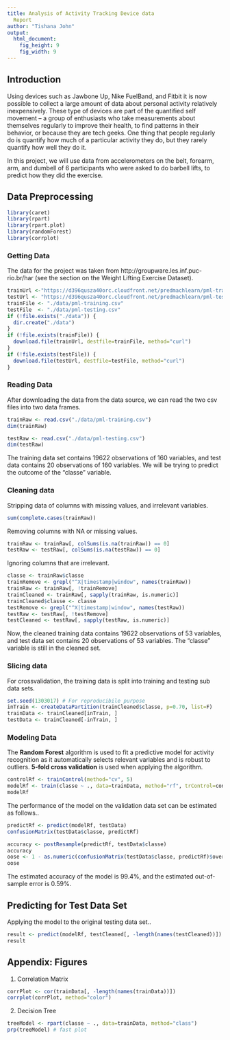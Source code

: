```yaml
---
title: Analysis of Activity Tracking Device data
  Report
author: "Tishana John"
output:
  html_document:
    fig_height: 9
    fig_width: 9
---
```


## Introduction  
Using devices such as Jawbone Up, Nike FuelBand, and Fitbit it is now possible to collect a large amount of data about personal activity relatively inexpensively. These type of devices are part of the quantified self movement – a group of enthusiasts who take measurements about themselves regularly to improve their health, to find patterns in their behavior, or because they are tech geeks. One thing that people regularly do is quantify how much of a particular activity they do, but they rarely quantify how well they do it.  

In this project, we will use data from accelerometers on the belt, forearm, arm, and dumbell of 6 participants who were asked to do barbell lifts,  to predict how they did the exercise.  

## Data Preprocessing  
```r
library(caret)
library(rpart)
library(rpart.plot)
library(randomForest)
library(corrplot)
```
### Getting Data
The data for the project was taken from http://groupware.les.inf.puc-rio.br/har (see the section on the Weight Lifting Exercise Dataset). 

```r
trainUrl <-"https://d396qusza40orc.cloudfront.net/predmachlearn/pml-training.csv"
testUrl <- "https://d396qusza40orc.cloudfront.net/predmachlearn/pml-testing.csv"
trainFile <- "./data/pml-training.csv"
testFile  <- "./data/pml-testing.csv"
if (!file.exists("./data")) {
  dir.create("./data")
}
if (!file.exists(trainFile)) {
  download.file(trainUrl, destfile=trainFile, method="curl")
}
if (!file.exists(testFile)) {
  download.file(testUrl, destfile=testFile, method="curl")
}
```  
### Reading Data
After downloading the data from the data source, we can read the two csv files into two data frames.  
```r
trainRaw <- read.csv("./data/pml-training.csv")
dim(trainRaw)

testRaw <- read.csv("./data/pml-testing.csv")
dim(testRaw)
```
The training data set contains 19622 observations of 160 variables, and test data  contains 20 observations of 160 variables. We will be trying to predict the outcome of the "classe" variable.

### Cleaning data
Stripping data of columns with missing values, and irrelevant variables.
```r
sum(complete.cases(trainRaw))
```
Removing columns with NA or missing values.
```r
trainRaw <- trainRaw[, colSums(is.na(trainRaw)) == 0] 
testRaw <- testRaw[, colSums(is.na(testRaw)) == 0] 
```  
Ignoring columns that are irrelevant.
```r
classe <- trainRaw$classe
trainRemove <- grepl("^X|timestamp|window", names(trainRaw))
trainRaw <- trainRaw[, !trainRemove]
trainCleaned <- trainRaw[, sapply(trainRaw, is.numeric)]
trainCleaned$classe <- classe
testRemove <- grepl("^X|timestamp|window", names(testRaw))
testRaw <- testRaw[, !testRemove]
testCleaned <- testRaw[, sapply(testRaw, is.numeric)]
```
Now, the cleaned training data contains 19622 observations of 53 variables, and  test data set contains 20 observations of 53 variables. The "classe" variable is still in the cleaned set.

### Slicing data
For crossvalidation, the training data is split into training and testing sub data sets. 
```r
set.seed(1303017) # For reproducibile purpose
inTrain <- createDataPartition(trainCleaned$classe, p=0.70, list=F)
trainData <- trainCleaned[inTrain, ]
testData <- trainCleaned[-inTrain, ]
```

### Modeling Data
The **Random Forest** algorithm is used to fit a predictive model for activity recognition as it automatically selects relevant variables and is robust to outliers. **5-fold cross validation** is used when applying the algorithm.  
```r
controlRf <- trainControl(method="cv", 5)
modelRf <- train(classe ~ ., data=trainData, method="rf", trControl=controlRf, ntree=250)
modelRf
```
The performance of the model on the validation data set can be estimated as follows..
```r
predictRf <- predict(modelRf, testData)
confusionMatrix(testData$classe, predictRf)
```
```r
accuracy <- postResample(predictRf, testData$classe)
accuracy
oose <- 1 - as.numeric(confusionMatrix(testData$classe, predictRf)$overall[1])
oose
```
The estimated accuracy of the model is 99.4%, and the estimated out-of-sample error is 0.59%.

## Predicting for Test Data Set
Applying the model to the original testing data set.. 
```r
result <- predict(modelRf, testCleaned[, -length(names(testCleaned))])
result
```  

## Appendix: Figures
1. Correlation Matrix   
```r
corrPlot <- cor(trainData[, -length(names(trainData))])
corrplot(corrPlot, method="color")
```
2. Decision Tree 
```r
treeModel <- rpart(classe ~ ., data=trainData, method="class")
prp(treeModel) # fast plot
```